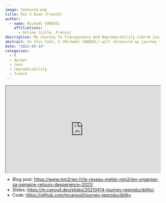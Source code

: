 ```yaml
---
image: featured.png
title: Min 2 Rien (French)
author:
  - name: Mickaël CANOUIL
    affiliations:
      - Online (Lille, France)
description: My Journey To Transparency And Reproducibility.</br>A journey towards a more transparent and reproducible work environment using Docker and `renv`.
abstract: In this talk, I (Mickaël CANOUIL) will chronicle my journey towards a more transparent and reproducible work environment. I will talk about the changes and improvements that I have implemented in my team, detailing the transition of infrastructure used when I arrived to an infrastructure using Docker and and the `renv` R package.
date: "2021-04-14"
categories:
  - R
  - docker
  - renv
  - reproducibility
  - french
---
```


:::{style="position:relative;padding-top:56.25%;"}
<iframe src="https://pod.univ-lille.fr/video/19711-semaine-retex-min2rien-2021-my-journey-to-transparency-and-reproducibility/?is_iframe=true" style="position:absolute;top:0;left:0;width:100%;height:100%;"></iframe>
:::

- Blog post: <https://www.min2rien.fr/le-reseau-metier-min2rien-organise-sa-semaine-retours-dexperience-2021/>.
- Slides: <https://m.canouil.dev/slides/20210414-journey-reproducibility/>.
- Code: <https://github.com/mcanouil/journey-reproducibility>.
